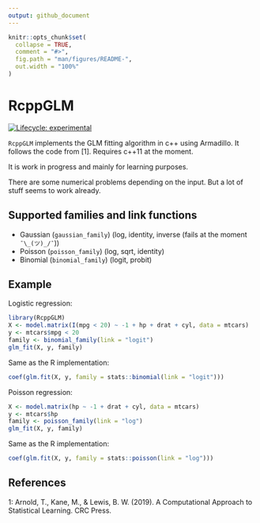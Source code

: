 ```yaml
---
output: github_document
---
```


<!-- README.md is generated from README.Rmd. Please edit that file -->

```r
knitr::opts_chunk$set(
  collapse = TRUE,
  comment = "#>",
  fig.path = "man/figures/README-",
  out.width = "100%"
)
```
# RcppGLM

<!-- badges: start -->
[![Lifecycle: experimental](https://img.shields.io/badge/lifecycle-experimental-orange.svg)](https://www.tidyverse.org/lifecycle/#experimental)
<!-- badges: end -->

`RcppGLM` implements the GLM fitting algorithm in c++ using Armadillo. It follows the code from [1]. Requires c++11 at the moment.

It is work in progress and mainly for learning purposes.

There are some numerical problems depending on the input. But a lot of stuff seems to work already.

## Supported families and link functions

* Gaussian (`gaussian_family`) (log, identity, inverse (fails at the moment `¯\_(ツ)_/¯`️))
* Poisson (`poisson_family`) (log, sqrt, identity)
* Binomial (`binomial_family`) (logit, probit)

## Example

Logistic regression:

```r
library(RcppGLM)
X <- model.matrix(I(mpg < 20) ~ -1 + hp + drat + cyl, data = mtcars)
y <- mtcars$mpg < 20
family <- binomial_family(link = "logit")
glm_fit(X, y, family)
```

Same as the R implementation:

```r
coef(glm.fit(X, y, family = stats::binomial(link = "logit")))
```

Poisson regression:

```r
X <- model.matrix(hp ~ -1 + drat + cyl, data = mtcars)
y <- mtcars$hp
family <- poisson_family(link = "log")
glm_fit(X, y, family)
```

Same as the R implementation:

```r
coef(glm.fit(X, y, family = stats::poisson(link = "log")))
```

## References

1: Arnold, T., Kane, M., & Lewis, B. W. (2019). A Computational Approach to Statistical Learning. CRC Press.

